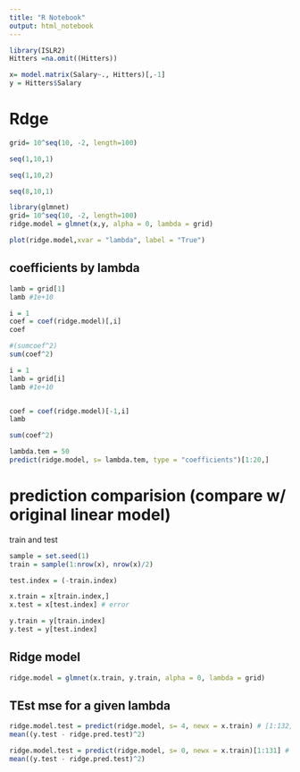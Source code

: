 ```yaml
---
title: "R Notebook"
output: html_notebook
---
```


```r
library(ISLR2)
Hitters =na.omit((Hitters))
```


```r
x= model.matrix(Salary~., Hitters)[,-1]
y = Hitters$Salary
```

# Rdge
```r
grid= 10^seq(10, -2, length=100)

```


```r
seq(1,10,1)
```
```r
seq(1,10,2)
```
```r
seq(8,10,1)
```

```r
library(glmnet)
grid= 10^seq(10, -2, length=100)
ridge.model = glmnet(x,y, alpha = 0, lambda = grid)

```
```r
plot(ridge.model,xvar = "lambda", label = "True")
```

## coefficients by lambda
```r
lamb = grid[1]
lamb #1e+10

i = 1
coef = coef(ridge.model)[,i]
coef
```

```r

#(sumcoef^2)
sum(coef^2)
```

```r
i = 1
lamb = grid[i]
lamb #1e+10


coef = coef(ridge.model)[-1,i]
lamb

sum(coef^2)
```

```r
lambda.tem = 50
predict(ridge.model, s= lambda.tem, type = "coefficients")[1:20,]
```
# prediction comparision (compare w/ original linear model)

train and test
```r
sample = set.seed(1)
train = sample(1:nrow(x), nrow(x)/2)

test.index = (-train.index)

x.train = x[train.index,]
x.test = x[test.index] # error

y.train = y[train.index]
y.test = y[test.index]

```

## Ridge model
```r
ridge.model = glmnet(x.train, y.train, alpha = 0, lambda = grid)
```
## TEst mse for a given lambda
```r
ridge.model.test = predict(ridge.model, s= 4, newx = x.train) # [1:132,1]
mean((y.test - ridge.pred.test)^2)
```

```r
ridge.model.test = predict(ridge.model, s= 0, newx = x.train)[1:131] # just only RSS
mean((y.test - ridge.pred.test)^2)
```








